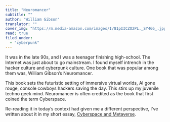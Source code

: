 ```yaml
---
title: "Neuromancer"
subtitle: ""
author: "William Gibson"
translator: ""
cover_img: "https://m.media-amazon.com/images/I/81pIICZO2PL._SY466_.jpg"
read: true
filed_under:
  - "cyberpunk"
---
```


It was in the late 90s, and I was a teenager finishing high-school. The Internet was just about to go mainstream. I found myself intrench in the hacker culture and cyberpunk culture. One book that was popular among them was, William Gibson’s Neuromancer.

This book sets the futuristic setting of immersive virtual worlds, AI gone rouge, console cowboys hackers saving the day. This stirs up my juvenile techno geek mind. Neuromancer is often credited as the book that first coined the term Cyberspace.

Re-reading it in today’s context had given me a different perspective, I've written about it in my short essay, [Cyberspace and Metaverse](/essays/2024-07-19-cyberspace-and-metaverse).
